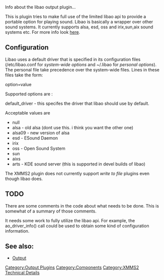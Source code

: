 {{Navbar}}

Info about the libao output plugin...

This is plugin tries to make full use of the limited libao api to provide a portable option for playing sound. Libao is basically a wrapper over other sound systems.  It currently supports alsa, esd, oss and irix,sun,aix sound systems etc. For more info look [http://www.xiph.org/ao here].

== Configuration ==
Libao uses a default driver that is specified in its configuration files (/etc/libao.conf for ''system-wide options'' and ~/.libao for ''personal options'').  The personal file take precedence over the system-wide files. Lines in these files take the form:

option=value

Supported options are :

default_driver - this specifes the driver that libao should use by default.

Acceptable values are
* null
* alsa - old alsa (dont use this.  i think you want the other one)
* alsa09 - new version of alsa 
* esd - ESound Daemon
* irix
* oss - Open Sound System
* sun
* aixs
* arts - KDE sound server (this is supported in devel builds of libao)

The XMMS2 plugin does not currently support ''write to file'' plugins even though libao does.

== TODO ==

There are some comments in the code about what needs to be done.  This is somewhat of a summary of those comments.

It needs some work to fully utilize the libao api.  For example, the ao_driver_info() call could be used to obtain some kind of configuration information. 

==See also:==
* [[Component:Output | Output]]

[[Category:Output Plugins]]
[[Category:Components]]
[[Category:XMMS2 Technical Details]]
